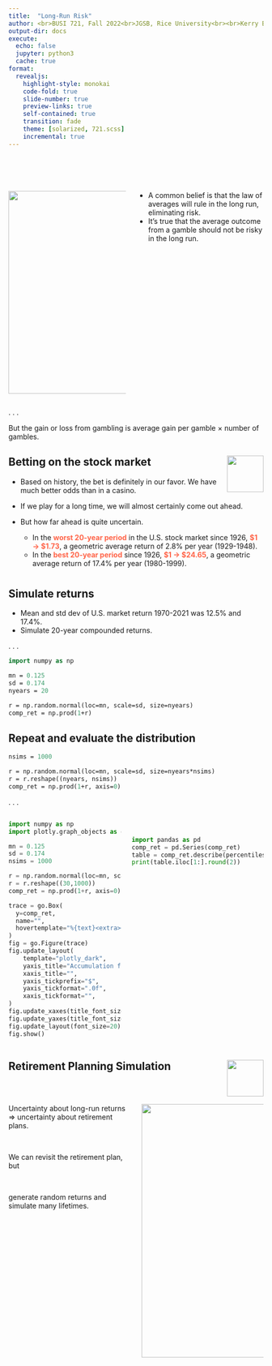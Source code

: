 ```yaml
---
title:  "Long-Run Risk"
author: <br>BUSI 721, Fall 2022<br>JGSB, Rice University<br><br>Kerry Back
output-dir: docs
execute:
  echo: false
  jupyter: python3
  cache: true
format: 
  revealjs:
    highlight-style: monokai
    code-fold: true
    slide-number: true
    preview-links: true
    self-contained: true
    transition: fade
    theme: [solarized, 721.scss]
    incremental: true
---
```


#

:::: {.columns}

::: {.column width=40}

<br>

<img src="images/dice.jpg" height=400>
:::

::: {.column width=60}
<br>

- A common belief is that the law of averages will rule in the long run, eliminating risk. 
- It's true that the average outcome from a gamble should not be risky in the long run.

:::



::::

. . .



But the gain or loss from gambling is
average gain per gamble $\times$ number of gambles.

## Betting on the stock market <a href="http://bbcx-investments.com/risk/best-worst"><img src="images/Rice_Owl.jpg" style="width:.75in;" align="right"></a>

- Based on history, the bet is definitely in our favor.  We have much better odds than in a casino.

- If we play for a long time, we will almost certainly come out ahead.

- But how far ahead is quite uncertain.

    - In the [worst 20-year period]{style="color:tomato; font-weight:bold"} in the U.S. stock market since 1926, [\$1 $\rightarrow$ \$1.73]{style="color:tomato; font-weight:bold"}, a geometric average return of 2.8% per year (1929-1948).
    - In the [best 20-year period]{style="color:tomato; font-weight:bold"} since 1926, [\$1 $\rightarrow$ \$24.65]{style="color:tomato; font-weight:bold"}, a geometric average return of 17.4% per year (1980-1999).

#

<p align=center> 

</p>


## Simulate returns

- Mean and std dev of U.S. market return 1970-2021 was 12.5% and 17.4%.
- Simulate 20-year compounded returns.

. . .

```.p
import numpy as np

mn = 0.125
sd = 0.174
nyears = 20

r = np.random.normal(loc=mn, scale=sd, size=nyears)
comp_ret = np.prod(1+r)
```

## Repeat and evaluate the distribution

```.p
nsims = 1000

r = np.random.normal(loc=mn, scale=sd, size=nyears*nsims)
r = r.reshape((nyears, nsims))
comp_ret = np.prod(1+r, axis=0)
```

. . .


:::: columns

::: column 

```python

import numpy as np
import plotly.graph_objects as go

mn = 0.125
sd = 0.174
nsims = 1000

r = np.random.normal(loc=mn, scale=sd, size=30*nsims)
r = r.reshape((30,1000))
comp_ret = np.prod(1+r, axis=0)

trace = go.Box(
  y=comp_ret,
  name="",
  hovertemplate="%{text}<extra></extra>",
)
fig = go.Figure(trace)
fig.update_layout(
    template="plotly_dark",
    yaxis_title="Accumulation from $1",
    xaxis_title="",
    yaxis_tickprefix="$",
    yaxis_tickformat=".0f",
    xaxis_tickformat="",
)
fig.update_xaxes(title_font_size=24)
fig.update_yaxes(title_font_size=24)
fig.update_layout(font_size=20)
fig.show()
```

:::

::: column

<br>

```python

import pandas as pd
comp_ret = pd.Series(comp_ret)
table = comp_ret.describe(percentiles=[0.1,0.25,0.5,0.75,0.9])
print(table.iloc[1:].round(2))
```
:::

::::


## Retirement Planning Simulation <a href="https://bbcx-investments.com/borrowing-saving/retirement-planning-sim"><img src="images/Rice_Owl.jpg"  style="width:.75in;" align="right"></a>

<br>

:::: {.columns}

::: {.column width=50}

Uncertainty about long-run returns $\Rightarrow$ uncertainty about retirement plans.

<br>

We can revisit the retirement plan, but

<br> 

generate random returns and simulate many lifetimes.

:::

::: {.column width=50}
<img src="images/retirement-concept-2021-08-28-19-21-53-utc.jpg" height=500>
:::


::::



